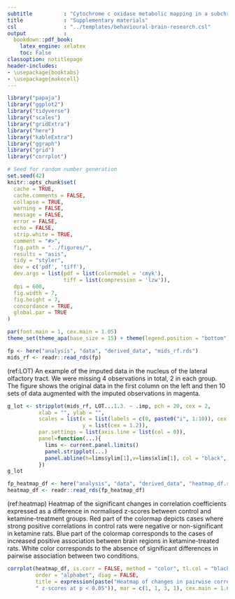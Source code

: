 ```yaml
---
subtitle          : "Cytochrome c oxidase metabolic mapping in a subchronic ketamine administration model"
title             : "Supplementary materials"
csl               : "../templates/behavioural-brain-research.csl"
output            : 
  bookdown::pdf_book:
    latex_engine: xelatex
    toc: False
classoption: notitlepage
header-includes:
- \usepackage{booktabs}
- \usepackage{makecell}
---
```


```r
library("papaja")
library("ggplot2")
library("tidyverse")
library("scales")
library("gridExtra")
library("here")
library("kableExtra")
library("ggraph")
library("grid")
library("corrplot")

# Seed for random number generation
set.seed(42)
knitr::opts_chunk$set(
  cache = TRUE,
  cache.comments = FALSE,
  collapse = TRUE,
  warning = FALSE,
  message = FALSE,
  error = FALSE,
  echo = FALSE,
  strip.white = TRUE,
  comment = "#>",
  fig.path = "../figures/",
  results = "asis",
  tidy = "styler",
  dev = c('pdf', 'tiff'),
  dev.args = list(pdf = list(colormodel = 'cmyk'), 
                  tiff = list(compression = 'lzw')),
  dpi = 600,
  fig.width = 7,
  fig.height = 7,
  concordance = TRUE,
  global.par = TRUE
)

par(font.main = 1, cex.main = 1.05)
theme_set(theme_apa(base_size = 15) + theme(legend.position = "bottom"))
```




```r
fp <- here("analysis", "data", "derived_data", "mids_rf.rds")
mids_rf <- readr::read_rds(fp)
```


(ref:LOT) An example of the imputed data in the nucleus of the lateral olfactory tract. We were missing 4 observations in total, 2 in each group. The figure shows the original data in the first column on the left and then 10 sets of data augmented with the imputed observations in magenta.

```r
g_lot <- stripplot(mids_rf, LOT...1.3. ~ .imp, pch = 20, cex = 2, 
          xlab = "", ylab = "",
          scales = list(x = list(labels = c(0, paste0("i", 1:10)), cex = 1.2), 
                        y = list(cex = 1.2)), 
          par.settings = list(axis.line = list(col = 0)),
          panel=function(...){
            lims <- current.panel.limits()
            panel.stripplot(...)
            panel.abline(h=lims$ylim[1],v=lims$xlim[1], col = "black", lwd = 2)
          })
g_lot
```

```r
fp_heatmap_df <- here("analysis", "data", "derived_data", "heatmap_df.rds")
heatmap_df <- readr::read_rds(fp_heatmap_df)
```

(ref:heatmap) Heatmap of the significant changes in correlation coefficients expressed as a difference in normalised z-scores between control and ketamine-treatment groups. Red part of the colormap depicts cases where strong positive correlations in control rats were negative or non-significant in ketamine rats. Blue part of the colormap corresponds to the cases of increased positive association between brain regions in ketamine-treated rats. White color corresponds to the absence of significant differences in pairwise association between two conditions.  

```r
corrplot(heatmap_df, is.corr = FALSE, method = "color", tl.col = "black", tl.cex = 0.42,
         order = "alphabet", diag = FALSE,
         title = expression(paste("Heatmap of changes in pairwise correlations expressed as ", Delta,
         " z-scores at p < 0.05")), mar = c(1, 1, 3, 1), cex.main = 1.6)
```

